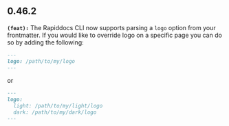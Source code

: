 ## 0.46.2
**`(feat):`** The Rapiddocs CLI now supports parsing a `logo` option from your frontmatter. If
you would like to override logo on a specific page you can do so by adding
the following:

```markdown intro.mdx
---
logo: /path/to/my/logo
---
```

or

```markdown intro.mdx
---
logo:
  light: /path/to/my/light/logo
  dark: /path/to/my/dark/logo
---
```


